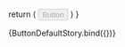 
<Meta title="Button" component={Button}/>

<ArgsTable of={args}/>

  return (
    <Button
      type={args.type}
      form={args.form}
      variant={args.variant}
      onClick={args.onClick}
      size={args.size}
      href={args.href}
      download={args.download}
      disabled={args.disabled}
      id={args.id}
      icon={args.icon}
      buttonRef={args.buttonRef}
    >
      Button
    </Button>
  )
}

<Story name="Button">
  {ButtonDefaultStory.bind({})}
</Story>